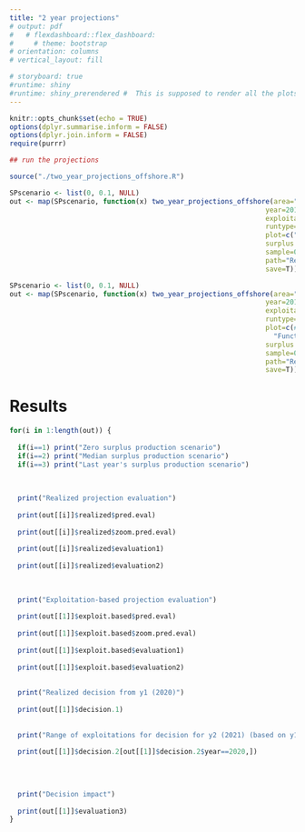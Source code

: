 ```yaml
---
title: "2 year projections"
# output: pdf
#   # flexdashboard::flex_dashboard:
#     # theme: bootstrap
# orientation: columns
# vertical_layout: fill

# storyboard: true
#runtime: shiny
#runtime: shiny_prerendered #  This is supposed to render all the plots right off the bat, so slower first time, but makes moving between pages really quick...
---
```


```r
knitr::opts_chunk$set(echo = TRUE)
options(dplyr.summarise.inform = FALSE)
options(dplyr.join.inform = FALSE)
require(purrr)

```

```r
## run the projections

source("./two_year_projections_offshore.R")

SPscenario <- list(0, 0.1, NULL)
out <- map(SPscenario, function(x) two_year_projections_offshore(area="BBn",
                                                               year=2019, 
                                                               exploitation=0.15, 
                                                               runtype=c("Decision tables and plots"), #"Decision tables only"),
                                                               plot=c("Standard boxplot"), #"Functional boxplot"),
                                                               surplus = x, # if NULL, then it runs the full model, using m, mR, g, gR, etc. For final years, it just repeats them. 
                                                               sample=0.1,
                                                               path="Repo working directory (fast)", 
                                                               save=T))

SPscenario <- list(0, 0.1, NULL)
out <- map(SPscenario, function(x) two_year_projections_offshore(area="GBa",
                                                               year=2019, 
                                                               exploitation=0.25, 
                                                               runtype=c("Decision tables and plots"), #"Decision tables only"),
                                                               plot=c(#"Standard boxplot"
                                                                 "Functional boxplot"),
                                                               surplus = x, # if NULL, then it runs the full model, using m, mR, g, gR, etc. For final years, it just repeats them. 
                                                               sample=0.1,
                                                               path="Repo working directory (fast)", 
                                                               save=T))

```


# Results
```r
for(i in 1:length(out)) {
  
  if(i==1) print("Zero surplus production scenario")
  if(i==2) print("Median surplus production scenario")
  if(i==3) print("Last year's surplus production scenario")
  
  
  
  print("Realized projection evaluation")
  
  print(out[[i]]$realized$pred.eval)
  
  print(out[[i]]$realized$zoom.pred.eval)
  
  print(out[[i]]$realized$evaluation1)
  
  print(out[[i]]$realized$evaluation2)
  
  
  
  print("Exploitation-based projection evaluation")
  
  print(out[[1]]$exploit.based$pred.eval)
  
  print(out[[1]]$exploit.based$zoom.pred.eval)
  
  print(out[[1]]$exploit.based$evaluation1)
  
  print(out[[1]]$exploit.based$evaluation2)
  
  
  print("Realized decision from y1 (2020)")
  
  print(out[[1]]$decision.1)
  
  
  print("Range of exploitations for decision for y2 (2021) (based on y1 realized removals)")
  
  print(out[[1]]$decision.2[out[[1]]$decision.2$year==2020,])
  
  
  
  
  print("Decision impact")
  
  print(out[[1]]$evaluation3)
}


```


